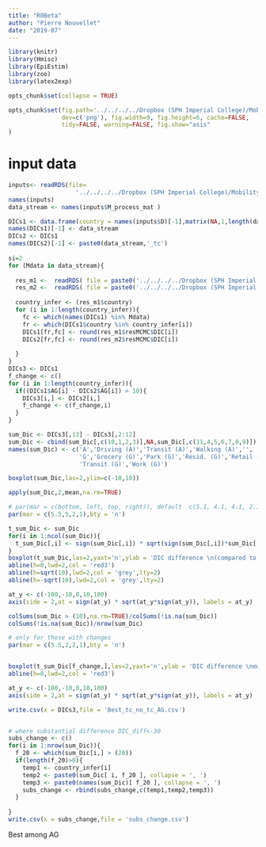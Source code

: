```yaml
---
title: "R0Beta"
author: "Pierre Nouvellet"
date: "2019-07"
---
```


```r
library(knitr)
library(Hmisc)
library(EpiEstim)
library(zoo)
library(latex2exp)

opts_chunk$set(collapse = TRUE)

opts_chunk$set(fig.path='../../../../Dropbox (SPH Imperial College)/Mobility.2.0.Save/Saved_file/TableModels_comparision/', fig.keep='high', 
               dev=c('png'), fig.width=9, fig.height=6, cache=FALSE,
               tidy=FALSE, warning=FALSE, fig.show="asis"
)

```

# input data


```r


inputs<- readRDS(file=
                   '../../../../Dropbox (SPH Imperial College)/Mobility.2.0.Save/Saved_file/inputProcessing/Rdata/inputs.rds')
names(inputs)
data_stream <- names(inputs$M_process_mat )

DICs1 <- data.frame(country = names(inputs$D)[-1],matrix(NA,1,length(data_stream)))
names(DICs1)[-1] <- data_stream
DICs2 <- DICs1
names(DICs2)[-1] <- paste0(data_stream,'_tc')
                           
si=2
for (Mdata in data_stream){
  
  res_m1 <-  readRDS( file = paste0('../../../../Dropbox (SPH Imperial College)/Mobility.2.0.Save/Saved_file/FitModels/R0_beta_Over/Rdata/output_over_form_',Mdata,'.rds' ))[[si]]
  res_m2 <-  readRDS( file = paste0('../../../../Dropbox (SPH Imperial College)/Mobility.2.0.Save/Saved_file/FitModels/R0_beta_tD_Over/Rdata/output_over_form_',Mdata,'.rds' ))[[si]]
  
  country_infer <- (res_m1$country)
  for (i in 1:length(country_infer)){
    fc <- which(names(DICs1) %in% Mdata)
    fr <- which(DICs1$country %in% country_infer[i])
    DICs1[fr,fc] <- round(res_m1$resMCMC$DIC[i])
    DICs2[fr,fc] <- round(res_m2$resMCMC$DIC[i])
    
  }
}
DICs3 <- DICs1
f_change <- c()
for (i in 1:length(country_infer)){
  if((DICs1$AG[i] - DICs2$AG[i]) > 10){
    DICs3[i,] <- DICs2[i,]
    f_change <- c(f_change,i)
  }
}

sum_Dic <- DICs3[,13] - DICs3[,2:12]
sum_Dic <- cbind(sum_Dic[,c(10,1,2,3)],NA,sum_Dic[,c(11,4,5,6,7,8,9)])
names(sum_Dic) <- c('A','Driving (A)','Transit (A)','Walking (A)','',
                    'G','Grocery (G)','Park (G)','Resid. (G)','Retail (G)',
                    'Transit (G)','Work (G)')
```

```r
boxplot(sum_Dic,las=2,ylim=c(-10,10))

apply(sum_Dic,2,mean,na.rm=TRUE)

```
```r
# par(mar = c(bottom, left, top, right)), default  c(5.1, 4.1, 4.1, 2.1).
par(mar = c(5.5,5,2,1),bty = 'n')

t_sum_Dic <- sum_Dic
for(i in 1:ncol(sum_Dic)){
  t_sum_Dic[,i] <- sign(sum_Dic[,i]) * sqrt(sign(sum_Dic[,i])*sum_Dic[,i])
}
boxplot(t_sum_Dic,las=2,yaxt='n',ylab = 'DIC difference \n(compared to A-G combined)')
abline(h=0,lwd=2,col = 'red3')
abline(h=sqrt(10),lwd=2,col = 'grey',lty=2)
abline(h=-sqrt(10),lwd=2,col = 'grey',lty=2)

at_y <- c(-100,-10,0,10,100)
axis(side = 2,at = sign(at_y) * sqrt(at_y*sign(at_y)), labels = at_y)

colSums(sum_Dic > (10),na.rm=TRUE)/colSums(!is.na(sum_Dic))
colSums(!is.na(sum_Dic))/nrow(sum_Dic)

```

```r

# only for those with changes
par(mar = c(5.5,2,2,1),bty = 'n')


boxplot(t_sum_Dic[f_change,],las=2,yaxt='n',ylab = 'DIC difference \newline(compared with A-G combined)')
abline(h=0,lwd=2,col = 'red3')

at_y <- c(-100,-10,0,10,100)
axis(side = 2,at = sign(at_y) * sqrt(at_y*sign(at_y)), labels = at_y)

write.csv(x = DICs3,file = 'Best_tc_no_tc_AG.csv')


# where substantial difference DIC_diff<-30
subs_change <- c()
for(i in 1:nrow(sum_Dic)){
  f_20 <- which(sum_Dic[i,] > (20))
  if(length(f_20)>0){
    temp1 <- country_infer[i]
    temp2 <- paste0(sum_Dic[ i, f_20 ], collapse = ', ')
    temp3 <- paste0(names(sum_Dic)[ f_20 ], collapse = ', ')
    subs_change <- rbind(subs_change,c(temp1,temp2,temp3))
  }
  
}
write.csv(x = subs_change,file = 'subs_change.csv')
```
Best among AG
```r



```
